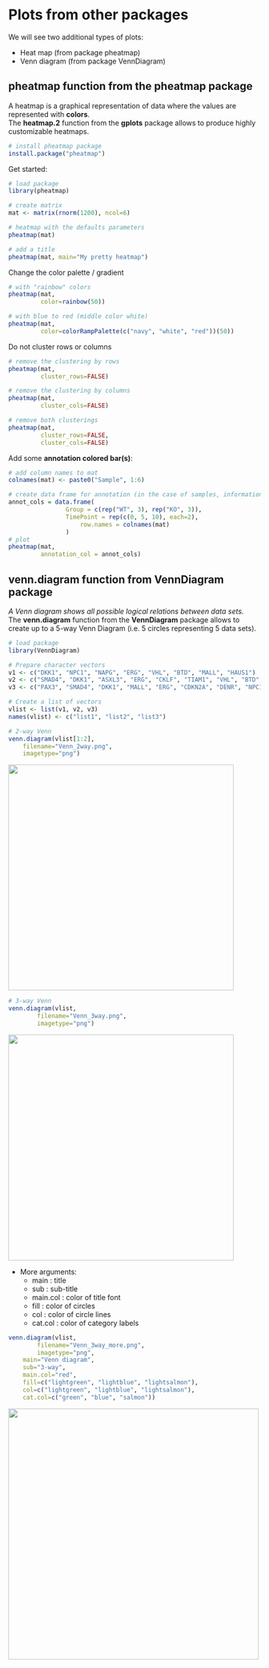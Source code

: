 # Plots from other packages

We will see two additional types of plots:

* Heat map (from package pheatmap)
* Venn diagram (from package VennDiagram)

## pheatmap function from the pheatmap package

A heatmap is a graphical representation of data where the values are represented with **colors**.
<br>
The **heatmap.2** function from the **gplots** package allows to produce highly customizable heatmaps.

```r
# install pheatmap package
install.package("pheatmap")
```

Get started:

```r
# load package
library(pheatmap)

# create matrix
mat <- matrix(rnorm(1200), ncol=6)

# heatmap with the defaults parameters
pheatmap(mat)

# add a title
pheatmap(mat, main="My pretty heatmap")
```

Change the color palette / gradient

```r
# with "rainbow" colors
pheatmap(mat, 
         color=rainbow(50))

# with blue to red (middle color white)
pheatmap(mat, 
         color=colorRampPalette(c("navy", "white", "red"))(50))
```

Do not cluster rows or columns

```r
# remove the clustering by rows
pheatmap(mat, 
         cluster_rows=FALSE)

# remove the clustering by columns
pheatmap(mat, 
         cluster_cols=FALSE)

# remove both clusterings
pheatmap(mat, 
         cluster_rows=FALSE, 
         cluster_cols=FALSE)
```

Add some **annotation colored bar(s)**:

```r
# add column names to mat
colnames(mat) <- paste0("Sample", 1:6)

# create data frame for annotation (in the case of samples, information about the experiment, for example)
annot_cols = data.frame(
                Group = c(rep("WT", 3), rep("KO", 3)), 
                TimePoint = rep(c(0, 5, 10), each=2),
		            row.names = colnames(mat)
                )
# plot
pheatmap(mat, 
         annotation_col = annot_cols)
```

## venn.diagram function from VennDiagram package

*A Venn diagram shows all possible logical relations between data sets.*
<br>
The **venn.diagram** function from the **VennDiagram** package allows to create up to a 5-way Venn Diagram (i.e. 5 circles representing 5 data sets).

```r
# load package
library(VennDiagram)

# Prepare character vectors
v1 <- c("DKK1", "NPC1", "NAPG", "ERG", "VHL", "BTD", "MALL", "HAUS1")
v2 <- c("SMAD4", "DKK1", "ASXL3", "ERG", "CKLF", "TIAM1", "VHL", "BTD", "EMP1", "MALL", "PAX3")
v3 <- c("PAX3", "SMAD4", "DKK1", "MALL", "ERG", "CDKN2A", "DENR", "NPC1", "NAPG")

# Create a list of vectors
vlist <- list(v1, v2, v3)
names(vlist) <- c("list1", "list2", "list3")

# 2-way Venn
venn.diagram(vlist[1:2], 
	filename="Venn_2way.png",
	imagetype="png")
```

<img src="images/plots/Venn_2way.png" width="450"/>

```r
# 3-way Venn
venn.diagram(vlist, 
        filename="Venn_3way.png",
        imagetype="png")
```

<img src="images/plots/Venn_3way.png" width="450"/>

* More arguments:
	* main : title
	* sub : sub-title
	* main.col : color of title font
	* fill : color of circles
	* col : color of circle lines
	* cat.col : color of category labels

```r
venn.diagram(vlist,     
        filename="Venn_3way_more.png",
        imagetype="png",
	main="Venn diagram",
	sub="3-way",
	main.col="red",
	fill=c("lightgreen", "lightblue", "lightsalmon"),
	col=c("lightgreen", "lightblue", "lightsalmon"),
	cat.col=c("green", "blue", "salmon"))

```

<img src="images/plots/Venn_3way_more.png" width="500"/>

